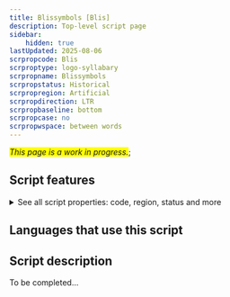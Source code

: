 ```yaml
---
title: Blissymbols [Blis]
description: Top-level script page
sidebar:
    hidden: true
lastUpdated: 2025-08-06
scrpropcode: Blis
scrproptype: logo-syllabary
scrpropname: Blissymbols
scrpropstatus: Historical
scrpropregion: Artificial
scrpropdirection: LTR
scrpropbaseline: bottom
scrpropcase: no
scrpropwspace: between words
---
```


<span style='background-color:yellow'>_This page is a work in progress._</span>;


## Script features

<details>
<summary> See all script properties: code, region, status and more</summary>
<ScriptInfo />
</details>

## Languages that use this script

<WsList script='Blis' wsMax='5' />

## Script description

To be completed...

